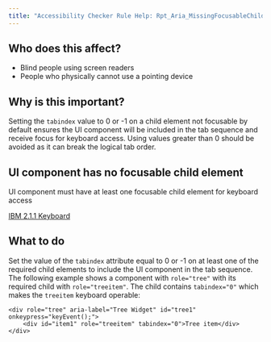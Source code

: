 ```yaml
---
title: "Accessibility Checker Rule Help: Rpt_Aria_MissingFocusableChild"
---
```


<div className="toolHelp">
<Row>
<Column colLg={5} colMd={3} colSm={4} className="toolLeft">

## Who does this affect?

* Blind people using screen readers
* People who physically cannot use a pointing device

## Why is this important?

Setting the `tabindex` value to 0 or -1 on a child element not focusable by default ensures the UI component will be included in the tab sequence and receive focus for keyboard access. Using values greater than 0 should be avoided as it can break the logical tab order.

</Column>
<Column colLg={11} colMd={5} colSm={4} className="toolMain">

<div id="locLevel"></div>

## UI component has no focusable child element
UI component must have at least one focusable child element for keyboard access

[IBM 2.1.1 Keyboard](http://www.ibm.com/able/guidelines/ci162/keyboard.html)

<div id="locSnippet"></div>

## What to do

Set the value of the `tabindex` attribute equal to 0 or -1 on at least one of the required child elements to include the UI component in the tab sequence. 
The following example shows a component with `role="tree"` with its required child with `role="treeitem"`. The child contains `tabindex="0"` which makes the `treeitem` keyboard operable:

```
<div role="tree" aria-label="Tree Widget" id="tree1" onkeypress="keyEvent();">
    <div id="item1" role="treeitem" tabindex="0">Tree item</div>
</div>  
```

</Column>
</Row>
</div>

